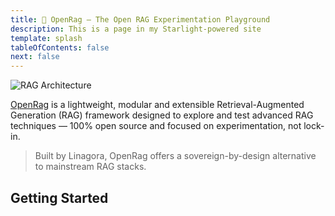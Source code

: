 ```yaml
---
title: 🦫 OpenRag — The Open RAG Experimentation Playground
description: This is a page in my Starlight-powered site
template: splash
tableOfContents: false
next: false
---
```



<Image src={myImage} alt="RAG Architecture" width={600} height={350} />

[OpenRag](https://open-rag.ai/) is a lightweight, modular and extensible Retrieval-Augmented Generation (RAG) framework designed to explore and test advanced RAG techniques — 100% open source and focused on experimentation, not lock-in.

> Built by Linagora, OpenRag offers a sovereign-by-design alternative to mainstream RAG stacks.

## Getting Started

<CardGrid>
  <LinkCard 
    title="Quick Start"
    icon="open-book"
    href="/getting_started/quickstart" 
    description='Step-by-step guide to get OpenRAG up and running quickly.'
  />
  <LinkCard
    title="Other features" 
    icon="information"
    href="/documentation/features_in_details"
    description="More information you want to share."
  />
</CardGrid>